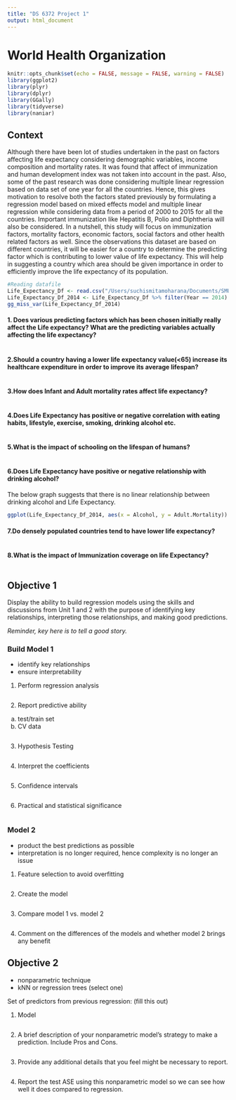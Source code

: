```yaml
---
title: "DS 6372 Project 1"
output: html_document
---
```

# World Health Organization

```r
knitr::opts_chunk$set(echo = FALSE, message = FALSE, warning = FALSE)
library(ggplot2)
library(plyr)
library(dplyr)
library(GGally)
library(tidyverse)
library(naniar)
```

## Context

Although there have been lot of studies undertaken in the past on factors affecting life expectancy considering demographic variables, income composition and mortality rates. It was found that affect of immunization and human development index was not taken into account in the past. Also, some of the past research was done considering multiple linear regression based on data set of one year for all the countries. Hence, this gives motivation to resolve both the factors stated previously by formulating a regression model based on mixed effects model and multiple linear regression while considering data from a period of 2000 to 2015 for all the countries. Important immunization like Hepatitis B, Polio and Diphtheria will also be considered. In a nutshell, this study will focus on immunization factors, mortality factors, economic factors, social factors and other health related factors as well. Since the observations this dataset are based on different countries, it will be easier for a country to determine the predicting factor which is contributing to lower value of life expectancy. This will help in suggesting a country which area should be given importance in order to efficiently improve the life expectancy of its population.

```r
#Reading datafile
Life_Expectancy_Df <- read.csv("/Users/suchismitamoharana/Documents/SMU/DS\ 6372/datasets-12603-17232-Life\ Expectancy\ Data.csv", header=TRUE, stringsAsFactors = FALSE)
Life_Expectancy_Df_2014 <- Life_Expectancy_Df %>% filter(Year == 2014) # Keeping ony 2014 data as per requirement
gg_miss_var(Life_Expectancy_Df_2014)

```


#### 1. Does various predicting factors which has been chosen initially really affect the Life expectancy? What are the predicting variables actually affecting the life expectancy?

```r



```

#### 2.Should a country having a lower life expectancy value(<65) increase its healthcare expenditure in order to improve its average lifespan?

```r


```

#### 3.How does Infant and Adult mortality rates affect life expectancy?

```r



```

#### 4.Does Life Expectancy has positive or negative correlation with eating habits, lifestyle, exercise, smoking, drinking alcohol etc.

```r



```

#### 5.What is the impact of schooling on the lifespan of humans?

```r



```

#### 6.Does Life Expectancy have positive or negative relationship with drinking alcohol?

The below graph suggests that there is no linear relationship between drinking alcohol and Life Expectancy.

```r

ggplot(Life_Expectancy_Df_2014, aes(x = Alcohol, y = Adult.Mortality)) +  geom_point()


```

#### 7.Do densely populated countries tend to have lower life expectancy?


```r



```

#### 8.What is the impact of Immunization coverage on life Expectancy?


```r



```



## Objective 1
Display the ability to build regression models using the skills and discussions from Unit 1 and 2 with the purpose of identifying key relationships, interpreting those relationships, and making good predictions.  

*Reminder, key here is to tell a good story.*

### Build  Model 1
- identify key relationships
- ensure interpretability

1. Perform regression analysis
```r

```
2. Report predictive ability
  a. test/train set
  b. CV data
```r

```

3. Hypothesis Testing
```r

```

4. Interpret the coefficients
```r

```

5. Confidence intervals
```r

```

6. Practical and statistical significance
```r

```

### Model 2

- product the best predictions as possible
- interpretation is no longer required, hence complexity is no longer an issue

1. Feature selection to avoid overfitting

```r

```

2. Create the model

```r

```

3. Compare model 1 vs. model 2

```r

```

4. Comment on the differences of the models and whether model 2 brings any benefit




## Objective 2
- nonparametric technique
- kNN or regression trees (select one)

Set of predictors from previous regression: (fill this out)

1.  Model
```r

```

2.	A brief description of your nonparametric model’s strategy to make a prediction.  Include Pros and Cons.
```r

```
3.	Provide any additional details that you feel might be necessary to report.
```r

```
4.	Report the test ASE using this nonparametric model so we can see how well it does compared to regression.
```r

```




















